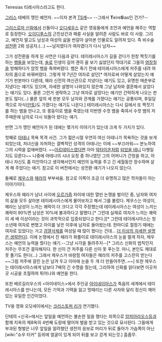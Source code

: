 Teiresias
티레시아스라고도 한다.

[[그리스]] 테베의 맹인 예언자. ~~이자 본격 [[TS]]캐~~ --그래서 '''T'''eire'''S'''ias인 건가?--

[[그리스로마 신화]]에서 신들이나 [[오디세우스]] 같은 영웅들에게 조언과 예언을 해주는 역할로 등장한다. [[오이디푸스]]의 근친상간과 패륜 사실을 알려준 사람도 바로 이 사람. 그리고, 예언자 말고도 남성과 여성의 삶을 번갈아 살아본 인물로도 알려져 있다. 즉 비수술 [[성전환]] 2회 성공자.(...) ~~남자였다가 여자였다가 다시 남자~~ 

그가 성전환을 하게 된 사연은 다음과 같다. 테이레시아스가 길을 걷다가 한창 짝짓기를 하는 [[뱀]]들을 보았는데, [[솔로]] 인생이 길어 괜히 꼴 보기 싫었던지 막대기로 그들의 [[염장]]질을 방해하다가 암컷 뱀을 죽여버렸다. 뱀은 죽기 전에 테이레시아스에게 저주를 내려 여자의 몸으로 바꿔버렸다. 그렇게 약 7년간 여자로 살던[* 여자로써 어떻게 살았는지 얘기가 판본마다 다른데, 헤라 신전의 여신관으로 지냈다는 얘기도 있고, 유명한 매춘부로 지냈다는 얘기도 있으며, 자세한 설명이 나와있지 않은채 그냥 남자와 결혼해서 살았다는 얘기도 있다. 물론 그런거 생략하고 그냥 여자로 살았다는 얘기만 간략하게 나오는 판본도 많다(...) 물론 앞의 세 판본 모두 남자와 관계를 가졌다는 얘기는 공통되며, 후일담격으로 자식([[만토]])도 가졌다는 얘기도 나온다.] 테이레시아스는 다시 길에서 또 짝짓기를 하는 뱀을 만나고, 또 몽둥이로 뱀을 죽였는데 이번엔 수컷 뱀을 죽여서 수컷 뱀의 저주때문에 남자로 다시 되돌아 왔다는 얘기. 

반면 그가 맹인 예언자가 된 데에는 몇가지 이야기가 있는데 크게 두 가지가 있다.

첫째로 [[아테나]] 목욕 목격 사건.
그가 젊은시절 우연히 여신 아테나가 목욕하는 것을 보게 되었는데, 처녀신을 자처하는 결벽적인 성격의 아테나는 이에 ~~부끄러워~~ 분노하여 그의 시력을 없애버렸다. ~~[[아르테미스]]였다면 아마 [[악타이온]]처럼 [[인간임을 포기했다|되었을 테니]] 다행일지도 모른다~~ 나중에 아테나의 시녀 요정 중 하나였던 그의 어머니가 간청을 하고, 아테나 자신도 좀 미안하다고 생각해서인지 예언의 능력을 주고 긴 세월동안 장수하며 살게 해 주었다는 얘기. 참고로 이 버전에서는 성전환 얘기가 나오지 않는다.

둘째로 [[제우스]]와 [[헤라]]의 부부싸움. 참고로 이쪽이 조금 더 유명하고 많은 학자들이 아는 이야기이다.

제우스와 헤라가 남녀 사이에 [[오르가즘]] 차이에 대한 열띤 논쟁을 벌이던 중, 남자와 여자의 삶을 모두 살아본 테이레시아스에게 물어보자고 해서 그를 불렀다. 제우스는 여성이, 헤라는 남성이 느끼는 쾌락이 더 크다고 각각 주장했는데 테이레시아스는 여성이 느끼는 쾌락이 90%면 남성은 10%에 불과하다고 말했다.[* 그런데 실제로 여자가 느끼는 쾌락이 세 배 이상이라는 것이 과학적으로 입증되었다고 한다.][* 그런데 테이레시아스는 청소년때 여자로 변했고 아이를 낳은 이후에 남자로 돌아왔는데. 한마디로 절정기 때에는 여자로 있었다는 거고 [[검열삭제]]를 여성일 때 많이 했다는 건데... [[더 이상의 자세한 설명은 생략한다]]]. 이에 논쟁에서 진 헤라가 화풀이로 테이레시아스의 눈을 멀게 하자, 제우스는 예언의 능력을 줬다는 얘기.--그냥 시각을 돌려주지--[* 그리스 신화의 법칙인지 저주는 무조건 결자해지다. 한 신이 건 저주를 다른 신이 못 푸는것. 아니, 본인도 제대로 못 풀기도 한다(...) 그래서 제우스가 바람핌 여자들은 헤라의 저주를 고스란히 받는다 ~~그럼 저주에 걸린 눈은 남겨 두고 이마에 눈을 두 개 더 만들어주면..~~] 또한 제우스는 테이레시아스에게 남보다 7배의 긴 수명을 줬는데, 그리하여 신화를 읽다보면 이곳저곳 시공을 초월하여 튀어나와 예언을 한다.

또한 베르길리우스의 <아이네이스>에서 주인공 [[아이네이아스]]가 죽음의 세계에서 테이레시아스를 만나는데, 모든 기억과 기력을 잃고 멍때리는 다른 사자와 달리 정신이 깨어있는 유일한 인간이었다.

TV용 영화 오딧세이에서는 [[크리스토퍼 리]]가 연기했다.

단테의 <신곡>에서는 앞일을 예언하는 불손한 일을 했다는 죄목으로 [[암피아라오스]]등과 함께 지옥의 제8옥의 4번째 도랑에 떨어져 벌을 받고 있는 것으로 묘사된다. 그들에게 부과된 형벌은 너무 앞일을 알려했던 생전의 응보로 머리가 뒤로 돌아가 가슴쪽이 아닌 [wiki:"쇼우 터커" 등위에 얼굴이 있게 되어 뒤를 보고 걷게 되는것.] 흠좀무.
